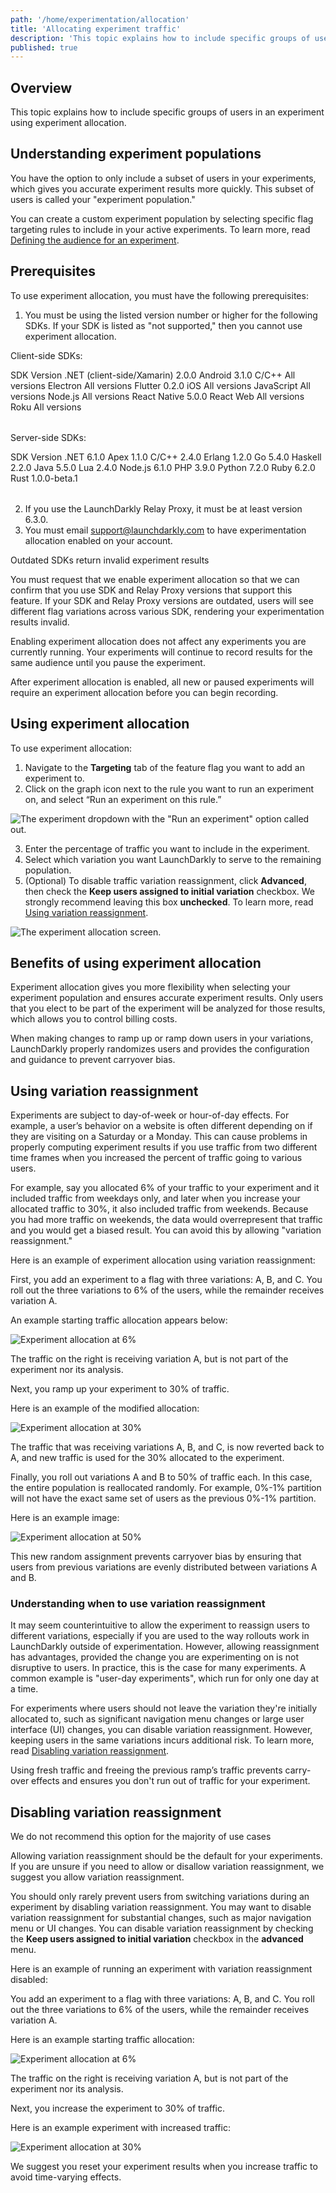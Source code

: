```yaml
---
path: '/home/experimentation/allocation'
title: 'Allocating experiment traffic'
description: 'This topic explains how to include specific groups of users in an experiment using experiment allocation.'
published: true
---
```


## Overview

This topic explains how to include specific groups of users in an experiment using experiment allocation.

## Understanding experiment populations

You have the option to only include a subset of users in your experiments, which gives you accurate experiment results more quickly. This subset of users is called your "experiment population."

You can create a custom experiment population by selecting specific flag targeting rules to include in your active experiments. To learn more, read [Defining the audience for an experiment](/home/experimentation/create#defining-the-audience-for-an-experiment).

## Prerequisites

To use experiment allocation, you must have the following prerequisites:

1. You must be using the listed version number or higher for the following SDKs. If your SDK is listed as "not supported," then you cannot use experiment allocation.

Client-side SDKs:

<Table>
  <TableHeader>
    <TableHeadCell>SDK</TableHeadCell>
    <TableHeadCell>Version</TableHeadCell>
  </TableHeader>
  <TableBody>
    <TableRow>
      <TableCell>.NET (client-side/Xamarin)</TableCell>
      <TableCell>2.0.0</TableCell>
    </TableRow>
    <TableRow>
      <TableCell>Android</TableCell>
      <TableCell>3.1.0</TableCell>
    </TableRow>
    <TableRow>
      <TableCell>C/C++</TableCell>
      <TableCell>All versions</TableCell>
    </TableRow>
    <TableRow>
      <TableCell>Electron</TableCell>
      <TableCell>All versions</TableCell>
    </TableRow>
    <TableRow>
      <TableCell>Flutter</TableCell>
      <TableCell>0.2.0</TableCell>
    </TableRow>
    <TableRow>
      <TableCell>iOS</TableCell>
      <TableCell>All versions</TableCell>
    </TableRow>
    <TableRow>
      <TableCell>JavaScript</TableCell>
      <TableCell>All versions</TableCell>
    </TableRow>
    <TableRow>
      <TableCell>Node.js</TableCell>
      <TableCell>All versions</TableCell>
    </TableRow>
    <TableRow>
      <TableCell>React Native</TableCell>
      <TableCell>5.0.0</TableCell>
    </TableRow>
    <TableRow>
      <TableCell>React Web</TableCell>
      <TableCell>All versions</TableCell>
    </TableRow>
    <TableRow>
      <TableCell>Roku</TableCell>
      <TableCell>All versions</TableCell>
    </TableRow>
</TableBody>
</Table>

Server-side SDKs:

<Table>
  <TableHeader>
    <TableHeadCell>SDK</TableHeadCell>
    <TableHeadCell>Version</TableHeadCell>
  </TableHeader>
  <TableBody>
  <TableRow>
    <TableCell>.NET</TableCell>
    <TableCell>6.1.0</TableCell>
  </TableRow>
  <TableRow>
    <TableCell>Apex</TableCell>
    <TableCell>1.1.0</TableCell>
  </TableRow>
  <TableRow>
    <TableCell>C/C++</TableCell>
    <TableCell>2.4.0</TableCell>
  </TableRow>
  <TableRow>
    <TableCell>Erlang</TableCell>
    <TableCell>1.2.0</TableCell>
  </TableRow>
  <TableRow>
    <TableCell>Go</TableCell>
    <TableCell>5.4.0</TableCell>
  </TableRow>
  <TableRow>
    <TableCell>Haskell</TableCell>
    <TableCell>2.2.0</TableCell>
  </TableRow>
  <TableRow>
    <TableCell>Java</TableCell>
    <TableCell>5.5.0</TableCell>
  </TableRow>
  <TableRow>
    <TableCell>Lua</TableCell>
    <TableCell>2.4.0</TableCell>
  </TableRow>
  <TableRow>
    <TableCell>Node.js</TableCell>
    <TableCell>6.1.0</TableCell>
  </TableRow>
  <TableRow>
    <TableCell>PHP</TableCell>
    <TableCell>3.9.0</TableCell>
  </TableRow>
  <TableRow>
    <TableCell>Python</TableCell>
    <TableCell>7.2.0</TableCell>
  </TableRow>
  <TableRow>
    <TableCell>Ruby</TableCell>
    <TableCell>6.2.0</TableCell>
  </TableRow>
  <TableRow>
    <TableCell>Rust</TableCell>
    <TableCell>1.0.0-beta.1</TableCell>
  </TableRow>
</TableBody>
</Table>

2. If you use the LaunchDarkly Relay Proxy, it must be at least version 6.3.0.
3. You must email support@launchdarkly.com to have experimentation allocation enabled on your account.

<Callout intent="alert">
<CalloutTitle>Outdated SDKs return invalid experiment results</CalloutTitle>
<CalloutDescription>

You must request that we enable experiment allocation so that we can confirm that you use SDK and Relay Proxy versions that support this feature. If your SDK and Relay Proxy versions are outdated, users will see different flag variations across various SDK, rendering your experimentation results invalid.

</CalloutDescription>
</Callout>

Enabling experiment allocation does not affect any experiments you are currently running. Your experiments will continue to record results for the same audience until you pause the experiment.

After experiment allocation is enabled, all new or paused experiments will require an experiment allocation before you can begin recording.

## Using experiment allocation

To use experiment allocation:
1. Navigate to the **Targeting** tab of the feature flag you want to add an experiment to.
2. Click on the graph icon next to the rule you want to run an experiment on, and select “Run an experiment on this rule.”

![The experiment dropdown with the "Run an experiment" option called out.](experiment-run-experiment-callout.png)

3. Enter the percentage of traffic you want to include in the experiment.
4. Select which variation you want LaunchDarkly to serve to the remaining population.
5. (Optional) To disable traffic variation reassignment, click **Advanced**, then check the **Keep users assigned to initial variation** checkbox. We strongly recommend leaving this box **unchecked**. To learn more, read [Using variation reassignment](#using-variation-reassignment).

![The experiment allocation screen.](experiment-allocation.png)

## Benefits of using experiment allocation

Experiment allocation gives you more flexibility when selecting your experiment population and ensures accurate experiment results. Only users that you elect to be part of the experiment will be analyzed for those results, which allows you to control billing costs.

When making changes to ramp up or ramp down users in your variations, LaunchDarkly properly randomizes users and provides the configuration and guidance to prevent carryover bias.

## Using variation reassignment

Experiments are subject to day-of-week or hour-of-day effects. For example, a user’s behavior on a website is often different depending on if they are visiting on a Saturday or a Monday. This can cause problems in properly computing experiment results if you use traffic from two different time frames when you increased the percent of traffic going to various users.

For example, say you allocated 6% of your traffic to your experiment and it included traffic from weekdays only, and later when you increase your allocated traffic to 30%, it also included traffic from weekends. Because you had more traffic on weekends, the data would overrepresent that traffic and you would get a biased result. You can avoid this by allowing "variation reassignment."

Here is an example of experiment allocation using variation reassignment:

First, you add an experiment to a flag with three variations: A, B, and C. You roll out the three variations to 6% of the users, while the remainder receives variation A.

An example starting traffic allocation appears below:

![Experiment allocation at 6%](experiment-allocation-six-percent.png)

The traffic on the right is receiving variation A, but is not part of the experiment nor its analysis.

Next, you ramp up your experiment to 30% of traffic.

Here is an example of the modified allocation:

![Experiment allocation at 30%](experiment-allocation-thirty-percent.png)

The traffic that was receiving variations A, B, and C, is now reverted back to A, and new traffic is used for the 30% allocated to the experiment.

Finally, you roll out variations A and B to 50% of traffic each. In this case, the entire population is reallocated randomly. For example, 0%-1% partition will not have the exact same set of users as the previous 0%-1% partition.

Here is an example image:

![Experiment allocation at 50%](experiment-allocation-fifty-percent.png)

This new random assignment prevents carryover bias by ensuring that users from previous variations are evenly distributed between variations A and B.

### Understanding when to use variation reassignment

It may seem counterintuitive to allow the experiment to reassign users to different variations, especially if you are used to the way rollouts work in LaunchDarkly outside of experimentation. However, allowing reassignment has advantages, provided the change you are experimenting on is not disruptive to users. In practice, this is the case for many experiments. A common example is "user-day experiments", which run for only one day at a time.

For experiments where users should not leave the variation they're initially allocated to, such as significant navigation menu changes or large user interface (UI) changes, you can disable variation reassignment. However, keeping users in the same variations incurs additional risk. To learn more, read [Disabling variation reassignment](#disabling-variation-reassignment).

Using fresh traffic and freeing the previous ramp’s traffic prevents carry-over effects and ensures you don't run out of traffic for your experiment.

## Disabling variation reassignment

<Callout intent="alert">
<CalloutTitle>We do not recommend this option for the majority of use cases</CalloutTitle>
<CalloutDescription>

Allowing variation reassignment should be the default for your experiments. If you are unsure if you need to allow or disallow variation reassignment, we suggest you allow variation reassignment.

</CalloutDescription>
</Callout>

You should only rarely prevent users from switching variations during an experiment by disabling variation reassignment. You may want to disable variation reassignment for substantial changes, such as major navigation menu or UI changes. You can disable variation reassignment by checking the **Keep users assigned to initial variation** checkbox in the **advanced** menu.

Here is an example of running an experiment with variation reassignment disabled:

You add an experiment to a flag with three variations: A, B, and C. You roll out the three variations to 6% of the users, while the remainder receives variation A.

Here is an example starting traffic allocation:

![Experiment allocation at 6%](experiment-allocation-six-percent.png)

The traffic on the right is receiving variation A, but is not part of the experiment nor its analysis.

Next, you increase the experiment to 30% of traffic.

Here is an example experiment with increased traffic:

![Experiment allocation at 30%](experiment-allocation-thirty-percent-no-reshuffle.png)

We suggest you reset your experiment results when you increase traffic to avoid time-varying effects.
